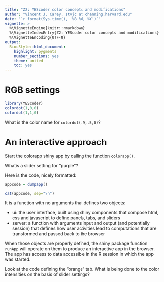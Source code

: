 ```yaml
---
title: "Z2: YEScoder color concepts and modifications"
author: "Vincent J. Carey, stvjc at channing.harvard.edu"
date: "`r format(Sys.time(), '%B %d, %Y')`"
vignette: >
  %\VignetteEngine{knitr::rmarkdown}
  %\VignetteIndexEntry{Z2: YEScoder color concepts and modifications}
  %\VignetteEncoding{UTF-8}
output:
  BiocStyle::html_document:
    highlight: pygments
    number_sections: yes
    theme: united
    toc: yes
---
```


# RGB settings

```r
library(YEScoder)
colordot(1,0,0)
colordot(1,1,0)
```

What is the color name for `colordot(.9,.5,0)`?

# An interactive approach

Start the colorapp shiny app by calling the function `colorapp()`.

Whatis a slider setting for "purple"?

Here is the code, nicely formatted:
```r
appcode = dumpapp()
```
```r
cat(appcode, sep="\n")
```

It is a function with no arguments that defines two objects:

- ui: the user interface, built using shiny components that
compose html, css and javascript to define panels, tabs, and
sliders
- server: a function with arguments input and output (and
potentially session) that defines how user activities lead
to computations that are transformed and passed back to the
browser

When those objects are properly defined, the shiny package
function `runApp` will operate on them to produce an interactive
app in the browser.  The app has access to data accessible in
the R session in which the app was started.

Look at the code defining the "orange" tab.  What is being done
to the color intensities on the basis of slider settings?
